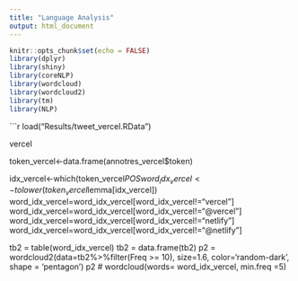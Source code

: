 ```yaml
---
title: "Language Analysis"
output: html_document
---
```


```r
knitr::opts_chunk$set(echo = FALSE)
library(dplyr)
library(shiny)
library(coreNLP)
library(wordcloud)
library(wordcloud2)
library(tm)
library(NLP)
```


```r
load("Results/tweet_vercel.RData")

########### vercel
token_vercel<-data.frame(annotres_vercel$token)

idx_vercel<-which(token_vercel$POS %in% c("JJ"))
word_idx_vercel<-tolower(token_vercel$lemma[idx_vercel])
word_idx_vercel=word_idx_vercel[word_idx_vercel!="vercel"]
word_idx_vercel=word_idx_vercel[word_idx_vercel!="@vercel"]
word_idx_vercel=word_idx_vercel[word_idx_vercel!="netlify"]
word_idx_vercel=word_idx_vercel[word_idx_vercel!="@netlify"]

tb2 = table(word_idx_vercel)
tb2 = data.frame(tb2)
p2 = wordcloud2(data=tb2%>%filter(Freq >= 10), 
           size=1.6, color='random-dark',  shape = 'pentagon')
p2
# wordcloud(words= word_idx_vercel, min.freq =5)